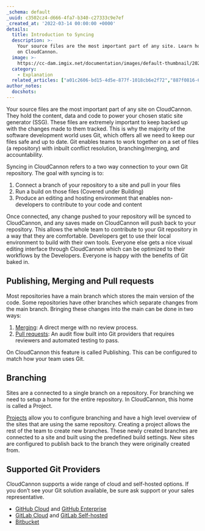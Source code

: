 ```yaml
---
_schema: default
_uuid: c3502cz4-d666-4fa7-b340-c27333c9e7ef
_created_at: '2022-03-14 00:00:00 +0000'
details:
  title: Introduction to Syncing
  description: >-
    Your source files are the most important part of any site. Learn how Git works
    on CloudCannon.
  image: >-
    https://cc-dam.imgix.net/documentation/images/default-thumbnail/2023-Q4/CloudCannon-Documentation-Thumbnail.png
  category:
    - Explanation
  related_articles: ["a01c2606-bd15-4d5e-877f-1018cb6e2f72","887f0816-64a1-4a4e-b468-4f6816314b7a","bfb04fef-6986-4fd6-8eaf-1fec366e08f2","60c3442a-e6d5-4fd5-b4f1-ff96fa681b3a","35ebcf9d-da25-4f28-bda9-1a1f99983e61"]
author_notes:
  docshots:
---
```

Your source files are the most important part of any site on CloudCannon. They hold the content, data and code to power your chosen static site generator (SSG). These files are extremely important to keep backed up with the changes made to them tracked. This is why the majority of the software development world uses Git, which offers all we need to keep our files safe and up to date. Git enables teams to work together on a set of files (a repository) with inbuilt conflict resolution, branching/merging, and accountability.

Syncing in CloudCannon refers to a two way connection to your own Git repository. The goal with syncing is to:

1. Connect a branch of your repository to a site and pull in your files
2. Run a build on those files (Covered under Building)
3. Produce an editing and hosting environment that enables non-developers to contribute to your code and content

Once connected, any change pushed to your repository will be synced to CloudCannon, and any saves made on CloudCannon will push back to your repository. This allows the whole team to contribute to your Git repository in a way that they are comfortable. Developers get to use their local environment to build with their own tools. Everyone else gets a nice visual editing interface through CloudCannon which can be optimized to their workflows by the Developers. Everyone is happy with the benefits of Git baked in.

## Publishing, Merging and Pull requests

Most repositories have a main branch which stores the main version of the code. Some repositories have other branches which separate changes from the main branch. Bringing these changes into the main can be done in two ways:

1. [Merging](/documentation/articles/merging-and-pull-requests/): A direct merge with no review process.
2. [Pull requests](/documentation/articles/merging-and-pull-requests/): An audit flow built into Git providers that requires reviewers and automated testing to pass.

On CloudCannon this feature is called Publishing. This can be configured to match how your team uses Git. 

## Branching

Sites are a connected to a single branch on a repository. For branching we need to setup a home for the entire repository. In CloudCannon, this home is called a Project. 

[Projects](/documentation/articles/create-a-project/) allow you to configure branching and have a high level overview of the sites that are using the same repository. Creating a project allows the rest of the team to create new branches. These newly created branches are connected to a site and built using the predefined build settings. New sites are configured to publish back to the branch they were originally created from.

## Supported Git Providers

CloudCannon supports a wide range of cloud and self-hosted options. If you don’t see your Git solution available, be sure ask support or your sales representative.

- [GitHub Cloud](/documentation/developer-articles/connecting-a-github-repository-as-your-source/) and [GitHub Enterprise](/documentation/developer-articles/connecting-a-github-enterprise-server-repository-as-your-source/)
- [GitLab Cloud](/documentation/developer-articles/connecting-a-gitlab-repository-as-your-source/) and [GitLab Self-hosted](/documentation/developer-articles/connecting-a-self-hosted-gitlab-repository-as-your-source/)
- [Bitbucket](/documentation/developer-articles/connecting-a-bitbucket-repository-as-your-source/)
